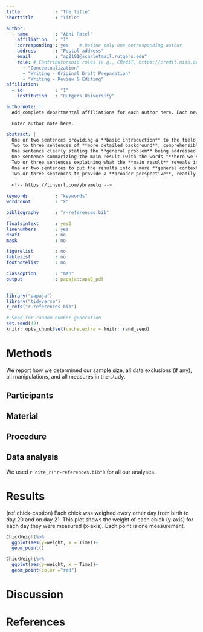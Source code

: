 ```yaml
---
title             : "The title"
shorttitle        : "Title"

author: 
  - name          : "Abhi Patel"
    affiliation   : "1"
    corresponding : yes    # Define only one corresponding author
    address       : "Postal address"
    email         : "ap2101@scarletmail.rutgers.edu"
    role: # Contributorship roles (e.g., CRediT, https://credit.niso.org/)
      - "Conceptualization"
      - "Writing - Original Draft Preparation"
      - "Writing - Review & Editing"
affiliation:
  - id            : "1"
    institution   : "Rutgers University"

authornote: |
  Add complete departmental affiliations for each author here. Each new line herein must be indented, like this line.

  Enter author note here.

abstract: |
  One or two sentences providing a **basic introduction** to the field,  comprehensible to a scientist in any discipline.
  Two to three sentences of **more detailed background**, comprehensible  to scientists in related disciplines.
  One sentence clearly stating the **general problem** being addressed by  this particular study.
  One sentence summarizing the main result (with the words "**here we show**" or their equivalent).
  Two or three sentences explaining what the **main result** reveals in direct comparison to what was thought to be the case previously, or how the  main result adds to previous knowledge.
  One or two sentences to put the results into a more **general context**.
  Two or three sentences to provide a **broader perspective**, readily comprehensible to a scientist in any discipline.
  
  <!-- https://tinyurl.com/ybremelq -->
  
keywords          : "keywords"
wordcount         : "X"

bibliography      : "r-references.bib"

floatsintext      : yes3
linenumbers       : yes
draft             : no
mask              : no

figurelist        : no
tablelist         : no
footnotelist      : no

classoption       : "man"
output            : papaja::apa6_pdf
---
```


```r
library("papaja")
library("tidyverse")
r_refs("r-references.bib")
```

```r
# Seed for random number generation
set.seed(42)
knitr::opts_chunk$set(cache.extra = knitr::rand_seed)
```



# Methods
We report how we determined our sample size, all data exclusions (if any), all manipulations, and all measures in the study. <!-- 21-word solution (Simmons, Nelson & Simonsohn, 2012; retrieved from http://ssrn.com/abstract=2160588) -->

## Participants

## Material

## Procedure

## Data analysis
We used `r cite_r("r-references.bib")` for all our analyses.


# Results

(ref:chick-caption) Each chick was weighed every other day from birth to day 20 and on day 21. This plot shows the weight of each chick (y-axis) for each day they were measured (x-axis). Each point is one measurement.

```r
ChickWeight%>%
  ggplot(aes(y=weight, x = Time))+
  geom_point()
```

```r
ChickWeight%>%
  ggplot(aes(y=weight, x = Time))+
  geom_point(color ="red")
```

# Discussion


\newpage

# References

::: {#refs custom-style="Bibliography"}
:::
